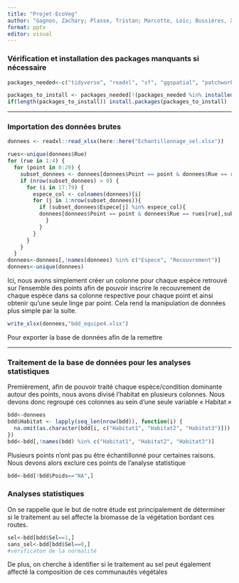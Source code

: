 ```yaml
---
title: "Projet-EcoVeg"
author: "Gagnon, Zachary; Plasse, Tristan; Marcotte, Loïc; Bussières, Xavier"
format: pptx
editor: visual
---
```


### Vérification et installation des packages manquants si nécessaire

```r
packages_needed<-c("tidyverse", "readxl", "sf", "ggspatial", "patchwork", "janitor", "tinytable", "here", "cowplot", "writexl") 

packages_to_install <- packages_needed[!(packages_needed %in% installed.packages()[,"Package"])]
if(length(packages_to_install)) install.packages(packages_to_install)
```

------------------------------------------------------------------------

### Importation des données brutes

```r
donnees <- readxl::read_xlsx(here::here("Echantillonnage_sel.xlsx"))

rues<-unique(donnees$Rue)
for (rue in 1:4) {
  for (point in 0:29) {
    subset_donnees <- donnees[donnees$Point == point & donnees$Rue == rues[rue], ]
    if (nrow(subset_donnees) > 0) {
      for (i in 17:79) {
        espece_col <- colnames(donnees)[i]
        for (j in 1:nrow(subset_donnees)){
          if (subset_donnees$Espece[j] %in% espece_col){
          donnees[donnees$Point == point & donnees$Rue == rues[rue],subset_donnees$Espece[j]] <- subset_donnees$Recouvrement[subset_donnees$Espece==subset_donnees$Espece[j]]
            }
          }
        }
      }
    }
  }
donnees<-donnees[,!names(donnees) %in% c("Espece", "Recouvrement")]
donnees<-unique(donnees)
```

Ici, nous avons simplement créer un colonne pour chaque espèce retrouvé sur l'ensemble des points afin de pouvoir inscrire le recouvrement de chaque espèce dans sa colonne respective pour chaque point et ainsi obtenir qu'une seule linge par point. Cela rend la manipulation de données plus simple par la suite.

```r
write_xlsx(donnees,"bdd_equipe4.xlsx")
```

Pour exporter la base de données afin de la remettre

------------------------------------------------------------------------

### Traitement de la base de données pour les analyses statistiques

Premièrement, afin de pouvoir traité chaque espèce/condition dominante autour des points, nous avons divisé l'habitat en plusieurs colonnes. Nous devons donc regroupé ces colonnes au sein d'une seule variable « Habitat »

```r
bdd<-donnees
bdd$Habitat <- lapply(seq_len(nrow(bdd)), function(i) {
  na.omit(as.character(bdd[i, c("Habitat1", "Habitat2", "Habitat3")]))
})
bdd<-bdd[,!names(bdd) %in% c("Habitat1", "Habitat2", "Habitat3")]
```

Plusieurs points n'ont pas pu être échantillonné pour certaines raisons. Nous devons alors exclure ces points de l'analyse statistique

```r
bdd<-bdd[!bdd$Poids=="NA",]

```

### Analyses statistiques

On se rappelle que le but de notre étude est principalement de déterminer si le traitement au sel affecte la biomasse de la végétation bordant ces routes.

```r
sel<-bdd[bdd$Sel==1,]
sans_sel<-bdd[bdd$Sel==0,]
#vérificaton de la normalité

```

De plus, on cherche à identifier si le traitement au sel peut également affecté la composition de ces communautés végétales
